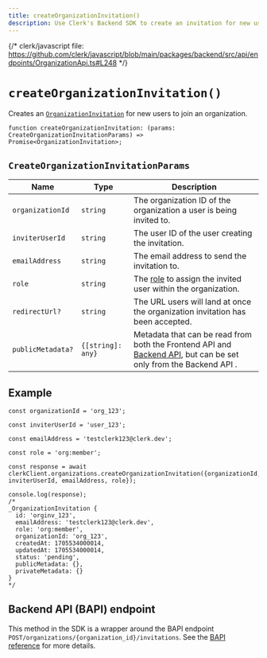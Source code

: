 ```yaml
---
title: createOrganizationInvitation()
description: Use Clerk's Backend SDK to create an invitation for new users to join an organization.
---
```


{/* clerk/javascript file: https://github.com/clerk/javascript/blob/main/packages/backend/src/api/endpoints/OrganizationApi.ts#L248 */}

# `createOrganizationInvitation()`

Creates an [`OrganizationInvitation`](/docs/references/backend/types/backend-organization-invitation) for new users to join an organization.

```tsx {{ prettier: false }}
function createOrganizationInvitation: (params: CreateOrganizationInvitationParams) => Promise<OrganizationInvitation>;
```

## `CreateOrganizationInvitationParams`

| Name | Type | Description |
| - | - | - |
| `organizationId` | `string` | The organization ID of the organization a user is being invited to. |
| `inviterUserId` | `string` | The user ID of the user creating the invitation. |
| `emailAddress` | `string` | The email address to send the invitation to. |
| `role` | `string` | The [role](/docs/organizations/roles-permissions) to assign the invited user within the organization. |
| `redirectUrl?` | `string` | The URL users will land at once the organization invitation has been accepted. |
| `publicMetadata?` | `{[string]: any}` | Metadata that can be read from both the Frontend API and [Backend API](https://clerk.com/docs/reference/backend-api), but can be set only from the Backend API . |

## Example

```tsx {{ prettier: false }}
const organizationId = 'org_123';

const inviterUserId = 'user_123';

const emailAddress = 'testclerk123@clerk.dev';

const role = 'org:member';

const response = await clerkClient.organizations.createOrganizationInvitation({organizationId, inviterUserId, emailAddress, role});

console.log(response);
/*
_OrganizationInvitation {
  id: 'orginv_123',
  emailAddress: 'testclerk123@clerk.dev',
  role: 'org:member',
  organizationId: 'org_123',
  createdAt: 1705534000014,
  updatedAt: 1705534000014,
  status: 'pending',
  publicMetadata: {},
  privateMetadata: {}
}
*/
```

## Backend API (BAPI) endpoint

This method in the SDK is a wrapper around the BAPI endpoint `POST/organizations/{organization_id}/invitations`. See the [BAPI reference](https://clerk.com/docs/reference/backend-api/tag/Organization-Invitations#operation/CreateOrganizationInvitation) for more details.
